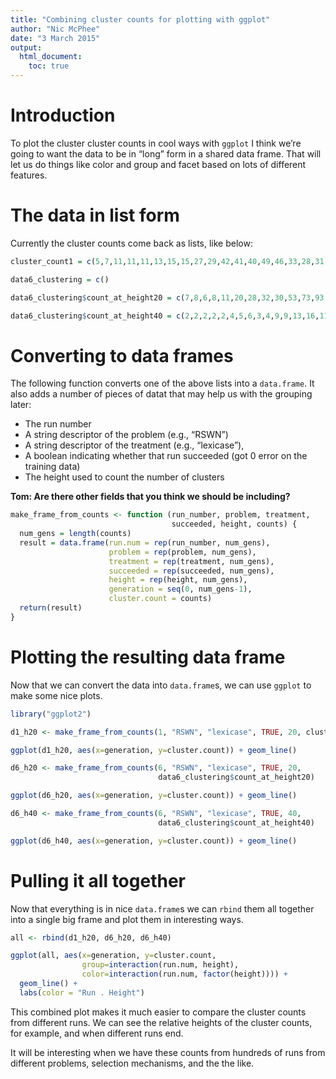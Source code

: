 ```yaml
---
title: "Combining cluster counts for plotting with ggplot"
author: "Nic McPhee"
date: "3 March 2015"
output: 
  html_document:
    toc: true
---
```


# Introduction

To plot the cluster cluster counts in cool ways with `ggplot` I think we're going to want the data to be in "long" form in a shared data frame. That will let us do things like color and group and facet based on lots of different features.

# The data in list form

Currently the cluster counts come back as lists, like below:

```r
cluster_count1 = c(5,7,11,11,11,13,15,15,27,29,42,41,40,49,46,33,28,31,34,31,27,30,31,31,27,23,20,27,24,29,20,21,26,23,23,22,23,21,20,29,23,21,17,20,25,23,24,23,27,24,16,27,22,25,19,22,28,20,23,22,22,22,23,20,23,27,25,25,23,26,19,28,24,23,29,24,22,25,21,21,18,21,20,23,21,20,23,22,24,28,34,28,27,25,29,26,26,20,23,25,28,25,30,26,23,26,34,29,25,21,29,29,25,30,31,22,39,34,33,35,30,27,23,18,29,27,24,26,22,17)

data6_clustering = c()

data6_clustering$count_at_height20 = c(7,8,6,8,11,20,28,32,30,53,73,93,92,98,102,108,113,119,107,106,119,114,115,130,122,127,132,133,135,132,159,140,148,148,139,140,145,145,135,159,148,124,118,106,72,62,53,60,47,56,57,47,46,57,61,57,59,54,58,51,52,50,58,57,58,64,58,51,59,65,60,60,61,70,67,60,56,47,64,66,61,69,92,88,62,69,83,60)

data6_clustering$count_at_height40 = c(2,2,2,2,2,4,5,6,3,4,9,9,13,16,11,14,15,14,13,10,10,7,8,12,8,13,13,12,11,11,9,9,9,12,13,11,13,11,14,18,19,17,20,22,18,12,8,15,8,10,11,10,10,9,10,10,10,8,8,7,9,6,11,12,13,11,9,7,12,11,11,9,10,13,10,11,9,8,15,15,10,10,21,18,15,14,22,22)
```

# Converting to data frames

The following function converts one of the above lists into a `data.frame`. It also adds a number of pieces of datat that may help us with the grouping later:

 * The run number
 * A string descriptor of the problem (e.g., "RSWN")
 * A string descriptor of the treatment (e.g., "lexicase"), 
 * A boolean indicating whether that run succeeded (got 0 error on the training data)
 * The height used to count the number of clusters

**Tom: Are there other fields that you think we should be including?**

```r
make_frame_from_counts <- function (run_number, problem, treatment, 
                                    succeeded, height, counts) {
  num_gens = length(counts)
  result = data.frame(run.num = rep(run_number, num_gens), 
                      problem = rep(problem, num_gens),
                      treatment = rep(treatment, num_gens),
                      succeeded = rep(succeeded, num_gens),
                      height = rep(height, num_gens),
                      generation = seq(0, num_gens-1), 
                      cluster.count = counts)
  return(result)
}
```

# Plotting the resulting data frame

Now that we can convert the data into `data.frame`s, we can use `ggplot` to make some nice plots.

```r
library("ggplot2")

d1_h20 <- make_frame_from_counts(1, "RSWN", "lexicase", TRUE, 20, cluster_count1)

ggplot(d1_h20, aes(x=generation, y=cluster.count)) + geom_line()

d6_h20 <- make_frame_from_counts(6, "RSWN", "lexicase", TRUE, 20, 
                                 data6_clustering$count_at_height20)

ggplot(d6_h20, aes(x=generation, y=cluster.count)) + geom_line()

d6_h40 <- make_frame_from_counts(6, "RSWN", "lexicase", TRUE, 40, 
                                 data6_clustering$count_at_height40)

ggplot(d6_h40, aes(x=generation, y=cluster.count)) + geom_line()
```

# Pulling it all together

Now that everything is in nice `data.frame`s we can `rbind` them all together into a single big frame and plot them in interesting ways.

```r
all <- rbind(d1_h20, d6_h20, d6_h40)

ggplot(all, aes(x=generation, y=cluster.count, 
                group=interaction(run.num, height), 
                color=interaction(run.num, factor(height)))) + 
  geom_line() +
  labs(color = "Run . Height")
```

This combined plot makes it much easier to compare the cluster counts from different runs. We can see the relative heights of the cluster counts, for example, and when different runs end.

It will be interesting when we have these counts from hundreds of runs from different problems, selection mechanisms, and the the like.
